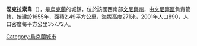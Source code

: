 {{coord|49|12|16|N|28|13|6|E|scale:30000|display=title}}

'''涅克拉索韋'''（{{lang-uk|Некрасове}}），是[[烏克蘭|烏克蘭]]的城鎮，位於該國西南部[[文尼察州|文尼察州]]，由[[文尼察區|文尼察區]]負責管轄，始建於1655年，面積2.49平方公里，海拔高度271米，2001年人口890，人口密度每平方公里357.72人。
  
{{Ukraine-geo-stub}}
[[Category:烏克蘭城市|Category:烏克蘭城市]]